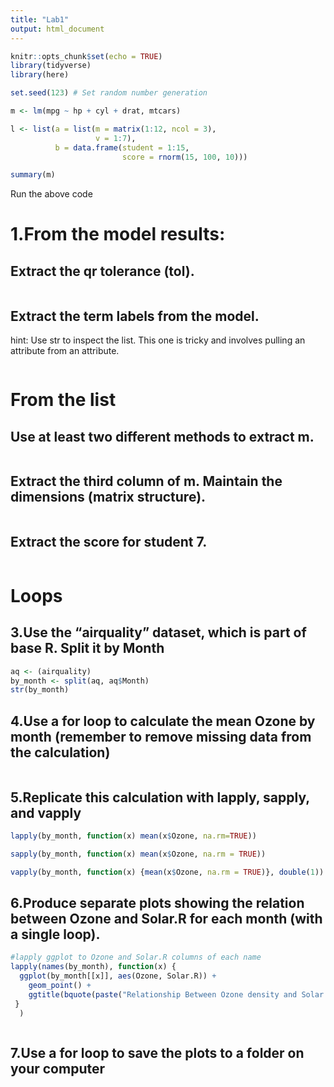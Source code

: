 ```yaml
---
title: "Lab1"
output: html_document
---
```


```r
knitr::opts_chunk$set(echo = TRUE)
library(tidyverse)
library(here)
```



```r
set.seed(123) # Set random number generation

m <- lm(mpg ~ hp + cyl + drat, mtcars)

l <- list(a = list(m = matrix(1:12, ncol = 3),
              	   v = 1:7),
          b = data.frame(student = 1:15,
                         score = rnorm(15, 100, 10)))

summary(m)
```

Run the above code

# 1.From the model results:

## Extract the qr tolerance (tol).

```r

```

## Extract the term labels from the model.
hint: Use str to inspect the list. This one is tricky and involves pulling an attribute from an attribute.

```r

```

# From the list

## Use at least two different methods to extract m.

```r


```

## Extract the third column of m. Maintain the dimensions (matrix structure).

```r

```

## Extract the score for student 7.

```r

```


# **Loops**

## 3.Use the “airquality” dataset, which is part of base R. Split it by Month
```r
aq <- (airquality)
by_month <- split(aq, aq$Month)
str(by_month)
```

## 4.Use a for loop to calculate the mean Ozone by month (remember to remove missing data from the calculation)

```r

```
## 5.Replicate this calculation with lapply, sapply, and vapply

```r
lapply(by_month, function(x) mean(x$Ozone, na.rm=TRUE))

sapply(by_month, function(x) mean(x$Ozone, na.rm = TRUE))

vapply(by_month, function(x) {mean(x$Ozone, na.rm = TRUE)}, double(1))
```

## 6.Produce separate plots showing the relation between Ozone and Solar.R for each month (with a single loop).

```r
#lapply ggplot to Ozone and Solar.R columns of each name
lapply(names(by_month), function(x) {
  ggplot(by_month[[x]], aes(Ozone, Solar.R)) +
    geom_point() +
    ggtitle(bquote(paste("Relationship Between Ozone density and Solar radiation \nfor month"~ .(x))))
 }
  )



```

## 7.Use a for loop to save the plots to a folder on your computer

```r


```